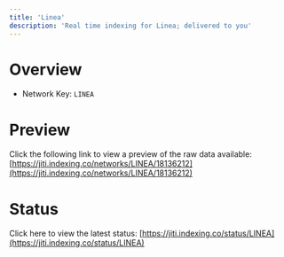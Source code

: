 ```yaml
---
title: 'Linea'
description: 'Real time indexing for Linea; delivered to you'
---
```


# Overview
- Network Key: `LINEA`

# Preview
Click the following link to view a preview of the raw data available: [https://jiti.indexing.co/networks/LINEA/18136212](https://jiti.indexing.co/networks/LINEA/18136212)

# Status
Click here to view the latest status: [https://jiti.indexing.co/status/LINEA](https://jiti.indexing.co/status/LINEA)
